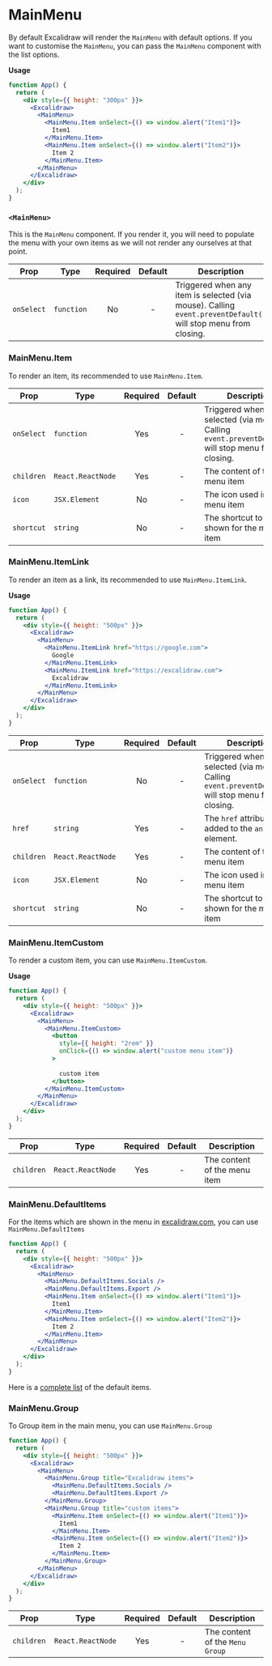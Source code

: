 # MainMenu

By default Excalidraw will render the `MainMenu` with default options. If you want to customise the `MainMenu`, you can pass the `MainMenu` component with the list options.

**Usage**

```jsx live
function App() {
  return (
    <div style={{ height: "300px" }}>
      <Excalidraw>
        <MainMenu>
          <MainMenu.Item onSelect={() => window.alert("Item1")}>
            Item1
          </MainMenu.Item>
          <MainMenu.Item onSelect={() => window.alert("Item2")}>
            Item 2
          </MainMenu.Item>
        </MainMenu>
      </Excalidraw>
    </div>
  );
}
```

### `<MainMenu>`

This is the `MainMenu` component. If you render it, you will need to populate the menu with your own items as we will not render any ourselves at that point.

| Prop | Type | Required | Default | Description |
| --- | --- | :-: | :-: | --- |
| `onSelect` | `function` | No | - | Triggered when any item is selected (via mouse). Calling `event.preventDefault()` will stop menu from closing. |

### MainMenu.Item

To render an item, its recommended to use `MainMenu.Item`.

| Prop | Type | Required | Default | Description |
| --- | --- | :-: | :-: | --- |
| `onSelect` | `function` | Yes | - | Triggered when selected (via mouse). Calling `event.preventDefault()` will stop menu from closing. |
| `children` | `React.ReactNode` | Yes | - | The content of the menu item |
| `icon` | `JSX.Element` | No | - | The icon used in the menu item |
| `shortcut` | `string` | No | - | The shortcut to be shown for the menu item |

### MainMenu.ItemLink

To render an item as a link, its recommended to use `MainMenu.ItemLink`.

**Usage**

```jsx live
function App() {
  return (
    <div style={{ height: "500px" }}>
      <Excalidraw>
        <MainMenu>
          <MainMenu.ItemLink href="https://google.com">
            Google
          </MainMenu.ItemLink>
          <MainMenu.ItemLink href="https://excalidraw.com">
            Excalidraw
          </MainMenu.ItemLink>
        </MainMenu>
      </Excalidraw>
    </div>
  );
}
```

| Prop | Type | Required | Default | Description |
| --- | --- | :-: | :-: | --- |
| `onSelect` | `function` | No | - | Triggered when selected (via mouse). Calling `event.preventDefault()` will stop menu from closing. |
| `href` | `string` | Yes | - | The `href` attribute to be added to the `anchor` element. |
| `children` | `React.ReactNode` | Yes | - | The content of the menu item |
| `icon` | `JSX.Element` | No | - | The icon used in the menu item |
| `shortcut` | `string` | No | - | The shortcut to be shown for the menu item |

### MainMenu.ItemCustom

To render a custom item, you can use `MainMenu.ItemCustom`.

**Usage**

```jsx live
function App() {
  return (
    <div style={{ height: "500px" }}>
      <Excalidraw>
        <MainMenu>
          <MainMenu.ItemCustom>
            <button
              style={{ height: "2rem" }}
              onClick={() => window.alert("custom menu item")}
            >
              
              custom item
            </button>
          </MainMenu.ItemCustom>
        </MainMenu>
      </Excalidraw>
    </div>
  );
}
```

| Prop | Type | Required | Default | Description |
| --- | --- | :-: | :-: | --- |
| `children` | `React.ReactNode` | Yes | - | The content of the menu item |

### MainMenu.DefaultItems

For the items which are shown in the menu in [excalidraw.com](https://excalidraw.com), you can use `MainMenu.DefaultItems`

```jsx live
function App() {
  return (
    <div style={{ height: "500px" }}>
      <Excalidraw>
        <MainMenu>
          <MainMenu.DefaultItems.Socials />
          <MainMenu.DefaultItems.Export />
          <MainMenu.Item onSelect={() => window.alert("Item1")}>
            Item1
          </MainMenu.Item>
          <MainMenu.Item onSelect={() => window.alert("Item2")}>
            Item 2
          </MainMenu.Item>
        </MainMenu>
      </Excalidraw>
    </div>
  );
}
```

Here is a [complete list](https://github.com/excalidraw/excalidraw/blob/master/src/components/mainMenu/DefaultItems.tsx) of the default items.

### MainMenu.Group

To Group item in the main menu, you can use `MainMenu.Group`

```jsx live
function App() {
  return (
    <div style={{ height: "500px" }}>
      <Excalidraw>
        <MainMenu>
          <MainMenu.Group title="Excalidraw items">
            <MainMenu.DefaultItems.Socials />
            <MainMenu.DefaultItems.Export />
          </MainMenu.Group>
          <MainMenu.Group title="custom items">
            <MainMenu.Item onSelect={() => window.alert("Item1")}>
              Item1
            </MainMenu.Item>
            <MainMenu.Item onSelect={() => window.alert("Item2")}>
              Item 2
            </MainMenu.Item>
          </MainMenu.Group>
        </MainMenu>
      </Excalidraw>
    </div>
  );
}
```

| Prop | Type | Required | Default | Description |
| --- | --- | :-: | :-: | --- |
| `children ` | `React.ReactNode` | Yes | - | The content of the `Menu Group` |
